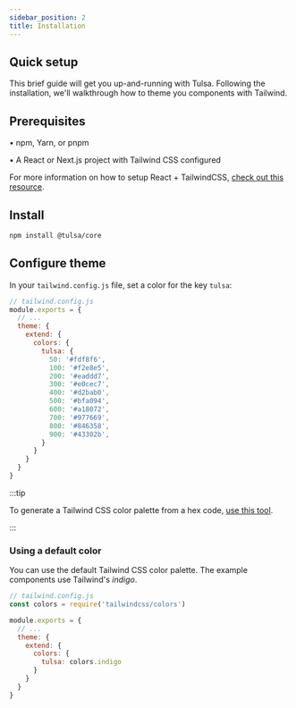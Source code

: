 ```yaml
---
sidebar_position: 2
title: Installation
---
```


## Quick setup

This brief guide will get you up-and-running with Tulsa. Following the installation, we'll walkthrough how to theme you components with Tailwind.

## Prerequisites

<p style={{ margin: 0 }}>&#x2022; npm, Yarn, or pnpm</p>
<p style={{ marginTop: 0 }}>&#x2022; A React or Next.js project with Tailwind CSS configured</p>

<p>For more information on how to setup React + TailwindCSS, <a href="https://tailwindcss.com/docs/installation/framework-guides" style={{ color: 'var(--ifm-link-color)', textDecoration: 'var(--ifm-link-decoration)', transition: 'color var(--ifm-transition-fast) var(--ifm-transition-timing-default)' }}>check out this resource</a>.</p>



## Install

```bash
npm install @tulsa/core
```

## Configure theme

In your `tailwind.config.js` file, set a color for the key `tulsa`:

```js
// tailwind.config.js
module.exports = {
  // ...
  theme: {
    extend: {
      colors: {
        tulsa: {
          50: '#fdf8f6',
          100: '#f2e8e5',
          200: '#eaddd7',
          300: '#e0cec7',
          400: '#d2bab0',
          500: '#bfa094',
          600: '#a18072',
          700: '#977669',
          800: '#846358',
          900: '#43302b',
        }
      }
    }
  }
}
```

:::tip

<p>To generate a Tailwind CSS color palette from a hex code, <a href="https://tailwindcolorgenerator.com/" style={{ color: 'var(--ifm-link-color)', textDecoration: 'var(--ifm-link-decoration)', transition: 'color var(--ifm-transition-fast) var(--ifm-transition-timing-default)' }}>use this tool</a>.</p>

:::


### Using a default color

You can use the default Tailwind CSS color palette. The example components use Tailwind's _indigo_.

```js
// tailwind.config.js
const colors = require('tailwindcss/colors')

module.exports = {
  // ...
  theme: {
    extend: {
      colors: {
        tulsa: colors.indigo
      }
    }
  }
}
```